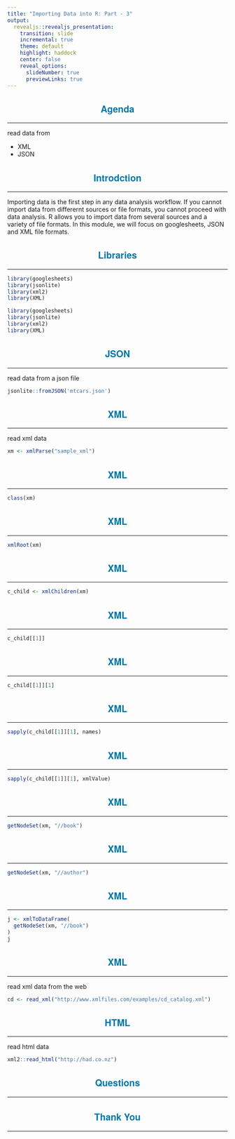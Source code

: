 ```yaml
---
title: "Importing Data into R: Part - 3"
output: 
  revealjs::revealjs_presentation:
    transition: slide
    incremental: true
    theme: default
    highlight: haddock
    center: false
    reveal_options:
      slideNumber: true
      previewLinks: true
---
```


<style type="text/css">
  .reveal p {
    text-align: left;
    font-size: 20px;
  }
  .reveal body:after {
    content: url(handshake.png);
    position: fixed;
    bottom: 3.5em;
    left: 3.5em;
    box-shadow: 5px 5px 10px #000; 
  }
  .reveal hr {
    border-color: #0077aa;
  }
  .reveal h1, h2, h3, h4, h5, h6 {
    text-transform: capitalize;
    text-align: center;
    color: #0077aa;
    font-family: 'Helvetica Neue';
  }
  .reveal ul {
    display: block;
  }
  .reveal ul li {
    color: #3c3c3c; 
    /* set color of list item text */
    list-style: none; 
  }
  .reveal .sourceCode pre code {
    padding: 0px;
    border: 0px;
  }
  .reveal ul li::before {
      color: #006b6e;  
      /* color of bullet or square */
      content: "\2022"; 
      /* Unicode of character to precede the list item */
      font-size: 1em; 
      /* em or %*/ 
      padding-right: 1.1225em; 
      /* use em*/
      position: relative;
      top: 0em; 
      /* use em or % */
  }
  .reveal ul {
    line-height:150%
  }
  .reveal .fragment {
    font-size: 20px;
  }
  .reveal ol {
    display: block;
  }
</style>

## Agenda

<hr>

read data from 

- XML
- JSON

## Introdction

<hr>

Importing data is the first step in any data analysis workflow. If you cannot import data from differernt sources or file formats, you cannot proceed with data analysis. R allows you to import data from several sources and a variety of file formats. In this module, we will focus on googlesheets, JSON and XML file formats.

## Libraries

<hr>

```r
library(googlesheets)
library(jsonlite)
library(xml2)
library(XML)
```

```r
library(googlesheets)
library(jsonlite)
library(xml2)
library(XML)
```


## JSON

<hr>

read data from a json file

```r
jsonlite::fromJSON('mtcars.json')
```

## XML

<hr>

read xml data 

```r
xm <- xmlParse("sample_xml")
```

## XML

<hr>

```r
class(xm)
```

## XML

<hr>

```r
xmlRoot(xm)
```

## XML

<hr>

```r
c_child <- xmlChildren(xm)
```

## XML

<hr>

```r
c_child[[1]]
```

## XML

<hr>

```r
c_child[[1]][1]
```

## XML

<hr>

```r
sapply(c_child[[1]][1], names)
```

## XML

<hr>

```r
sapply(c_child[[1]][1], xmlValue)
```

## XML

<hr>

```r
getNodeSet(xm, "//book")
```

## XML

<hr>

```r
getNodeSet(xm, "//author")
```

## XML

<hr>

```r
j <- xmlToDataFrame(
  getNodeSet(xm, "//book")
)
j
```

## XML

<hr>

read xml data from the web

```r
cd <- read_xml("http://www.xmlfiles.com/examples/cd_catalog.xml")
```

## HTML

<hr>
 
read html data

```r
xml2::read_html("http://had.co.nz")
```

## Questions

<hr>

## Thank You

<hr>